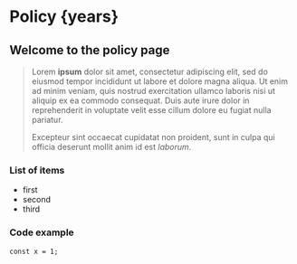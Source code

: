 
# **Policy {years}**

## Welcome to the policy page

> Lorem **ipsum** dolor sit amet, consectetur adipiscing elit, sed do eiusmod tempor incididunt
> ut labore et dolore magna aliqua. Ut enim ad minim veniam, quis nostrud exercitation
> ullamco laboris nisi ut aliquip ex ea commodo consequat. Duis aute irure dolor in
> reprehenderit in voluptate velit esse cillum dolore eu fugiat nulla pariatur.
>
> Excepteur
> sint occaecat cupidatat non proident, sunt in culpa qui officia deserunt mollit anim id
> est _laborum_.

### List of items

- first
- second
- third

### Code example
```
const x = 1;
```
